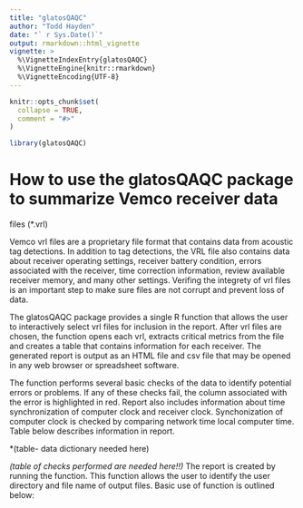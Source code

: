 ```yaml
---
title: "glatosQAQC"
author: "Todd Hayden"
date: "` r Sys.Date()`"
output: rmarkdown::html_vignette
vignette: >
  %\VignetteIndexEntry{glatosQAQC}
  %\VignetteEngine{knitr::rmarkdown}
  %\VignetteEncoding{UTF-8}
---
```


```r
knitr::opts_chunk$set(
  collapse = TRUE,
  comment = "#>"
)
```

```r
library(glatosQAQC)
```

# How to use the glatosQAQC package to summarize Vemco receiver data
files (*.vrl)

Vemco vrl files are a proprietary file format that contains data from
acoustic tag detections.  In addition to tag detections, the VRL file
also contains data about receiver operating settings, receiver battery
condition, errors associated with the receiver, time correction
information, review available receiver memory, and many other
settings.  Verifing the integrety of vrl files is an important step to
make sure files are not corrupt and prevent loss of data.

The glatosQAQC package provides a single R function that allows the
user to interactively select vrl files for inclusion in the report.
After vrl files are chosen, the function opens each vrl, extracts
critical metrics from the file and creates a table that contains
information for each receiver.  The generated report is output as an
HTML file and csv file that may be opened in any web browser or
spreadsheet software.

The function performs several basic checks of the data to identify
potential errors or problems.  If any of these checks fail, the column
associated with the error is highlighted in red.  Report also includes
information about time synchronization of computer clock and receiver
clock.  Synchonization of computer clock is checked by comparing
network time local computer time.  Table below describes information
in report.

*(table- data dictionary needed here)


*(table of checks performed are needed here!!)* 
The report is created by running the \code{make_report} function.
This function allows the user to identify the user directory and file
name of output files.  Basic use of function is outlined below:

\code{

library(glatosQAQC)

QAQCapp() 
 }









